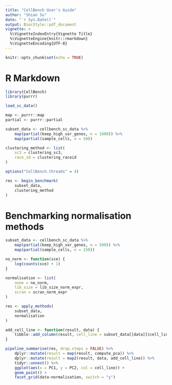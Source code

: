 ```yaml
---
title: "CellBench User's Guide"
author: "Shian Su"
date: "`r Sys.Date()`"
output: BiocStyle::pdf_document
vignette: >
  %\VignetteIndexEntry{Vignette Title}
  %\VignetteEngine{knitr::rmarkdown}
  %\VignetteEncoding{UTF-8}
---
```


```r
knitr::opts_chunk$set(echo = TRUE)
```

# R Markdown

```r
library(CellBench)
library(purrr)

load_sc_data()

map <- purrr::map
partial <- purrr::partial

subset_data <- cellbench_sc_data %>%
    map(partial(keep_high_var_genes, n = 1000)) %>%
    map(partial(sample_cells, n = 50))

clustering_method <- list(
    sc3 = clustering_sc3,
    race_id = clustering_raceid
)

options("CellBench.threads" = 4)

res <- begin_benchmark(
    subset_data,
    clustering_method
)
```

# Benchmarking normalisation methods

```r
subset_data <- cellbench_sc_data %>%
    map(partial(keep_high_var_genes, n = 500)) %>%
    map(partial(sample_cells, n = 150))

no_norm <- function(sce) {
    log(counts(sce) + 1)
}

normalisation <- list(
    none = no_norm,
    lib_size = lib_size_norm_expr,
    scran = scran_norm_expr
)

res <- apply_methods(
    subset_data,
    normalisation
)

add_cell_line <- function(result, data) {
    tibble::add_column(result, cell_line = subset_data[[data]]$cell_line)
}

pipeline_summarise(res, drop.steps = FALSE) %>%
    dplyr::mutate(result = map(result, compute_pca)) %>%
    dplyr::mutate(result = map2(result, data, add_cell_line)) %>%
    tidyr::unnest() %>%
    ggplot(aes(x = PC1, y = PC2, col = cell_line)) +
    geom_point() +
    facet_grid(data~normalisation, switch = "y")

```

